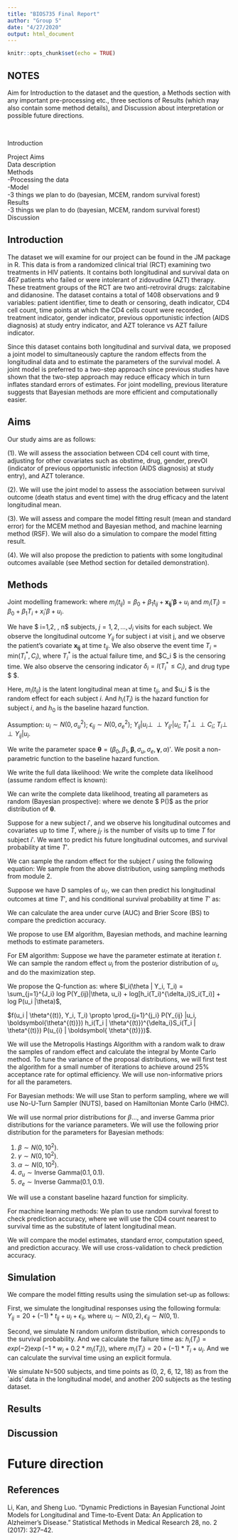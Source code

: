 ```yaml
---
title: "BIOS735 Final Report"
author: "Group 5"
date: "4/27/2020"
output: html_document
---
```


```r
knitr::opts_chunk$set(echo = TRUE)
```

## NOTES
Aim for Introduction to the dataset and the question, a Methods section with any important pre-processing etc., three sections of Results (which may also contain some method details), and Discussion about interpretation or possible future directions. 

\

Introduction\

Project Aims\
Data description\
Methods\
-Processing the data\
-Model\
-3 things we plan to do (bayesian, MCEM, random survival forest)\
Results\
-3 things we plan to do (bayesian, MCEM, random survival forest)\
Discussion\

## Introduction

The dataset we will examine for our project can be found in the JM package in R. This data is from a randomized clinical trial (RCT) examining two treatments in HIV patients. It contains both longitudinal and survival data on 467 patients who failed or were intolerant of zidovudine (AZT) therapy. These treatment groups of the RCT are two anti-retroviral drugs: zalcitabine and didanosine. The dataset contains a total of 1408 observations and 9 variables: patient identifier, time to death or censoring, death indicator, CD4 cell count, time points at which the CD4 cells count were recorded, treatment indicator, gender indicator, previous opportunistic infection (AIDS diagnosis) at study entry indicator, and AZT tolerance vs AZT failure indicator.

Since this dataset contains both longitudinal and survival data, we proposed a joint model to simultaneously capture the random effects from the longitudinal data and to estimate the parameters of the survival model. A joint model is preferred to a two-step approach since previous studies have shown that the two-step approach may reduce efficacy which in turn inflates standard errors of estimates. For joint modelling, previous literature suggests that Bayesian methods are more efficient and computationally easier.

## Aims

Our study aims are as follows:

(1). We will assess the association between CD4 cell count with time, adjusting for other covariates such as obstime, drug, gender, prevOI (indicator of previous opportunistic infection (AIDS diagnosis) at study entry), and AZT tolerance.

(2). We will use the joint model to assess the association between survival outcome (death status and event time) with the drug efficacy and the latent longitudinal mean.

(3). We will assess and compare the model fitting result (mean and standard error) for the MCEM method and Bayesian method, and machine learning method (RSF). We will also do a simulation to compare the model fitting result.

(4). We will also propose the prediction to patients with some longitudinal outcomes available (see Method section for detailed demonstration).

## Methods 

Joint modelling framework:
\begin{align}
    Y_{ij} =& m_i(t_{ij}) + \epsilon_{ij}\\ 
    h_i(T_i) =& h_0\exp(\boldsymbol{w_i'}\boldsymbol{\gamma} + \alpha m_i(T_i))
\end{align}
where $m_i(t_{ij}) = \beta_0 + \beta_1 t_{ij} + \boldsymbol{x_{ij}}' \boldsymbol{\beta} + u_i$ and $m_i(T_i) = \beta_0 + \beta_1 T_{i} + x_i'\beta + u_i$.

We have $ i=1,2, \dots, n$ subjects, $j = 1, 2,\dots, J_i$ visits for each subject. We observe the longitudinal outcome $Y_{ij}$ for subject i at visit j, and we observe the patient's covariate $\boldsymbol{x_{ij}}$ at time $t_{ij}$. We also observe the event time $T_i = \text{min}(T_i^*, C_i)$, where $T_i^*$ is the actual failure time, and $C_i $ is the censoring time. We also observe the censoring indicator $\delta_i = I(T_i^*\leq C_i)$, and drug type $ \boldsymbol{w_i}$.

Here, $m_i(t_{ij})$ is the latent longitudinal mean at time $t_{ij}$, and $u_i $ is the random effect for each subject $i$. And $h_i(T_i)$ is the hazard function for subject $i$, and $h_0$ is the baseline hazard function.

Assumption: $u_i \sim N(0, \sigma_u^2)$; $\epsilon_{ij} \sim N(0, \sigma_e^2)$; $Y_{ij} |u_i \perp \!\!\! \perp Y_{ij'}|u_i$; $T_i^* \perp \!\!\! \perp C_i$; $T_i \perp \!\!\! \perp Y_{ij} | u_i$.

We write the parameter space $\boldsymbol{\theta} = (\beta_0, \beta_1, \boldsymbol{\beta}, \sigma_u, \sigma_e, \boldsymbol{\gamma}, \alpha)'$. We posit a non-parametric function to the baseline hazard function.

We write the full data likelihood:
\begin{align}
    L(\boldsymbol{\theta} | Y, T) = \prod_{i=1}^n \int_{-\infty}^{\infty} [\prod_{j=1}^{J_i} P(Y_{ij} | \beta, u_i)] [h_i(T_i)^{\delta_i} S_i(T_i)] P(u_i|\sigma_u^2) du 
\end{align}
We write the complete data likelihood (assume random effect is known):
\begin{align}
    L_C(\boldsymbol{\theta} | Y, T) = \prod_{i=1}^n [\prod_{j=1}^{J_i} P(Y_{ij} | \beta, u_i)] [h_i(T_i)^{\delta_i} S_i(T_i)] P(u_i|\sigma_u^2) 
\end{align}

We can write the complete data likelihood, treating all parameters as random (Bayesian prospective):
\begin{align}
    L_B(\boldsymbol{\theta} | Y, T) = \prod_{i=1}^n [\prod_{j=1}^{J_i} P(Y_{ij} | \beta, u_i)] [h_i(T_i)^{\delta_i} S_i(T_i)] P(u_i|\sigma_u^2) P(\boldsymbol{\theta})
\end{align}
where we denote $ P(\boldsymbol{\theta})$ as the prior distribution of $\boldsymbol{\theta}$. 
 
Suppose for a new subject $i'$, and we observe his longitudinal outcomes and covariates up to time $T$, where $j_{i'}$ is the number of visits up to time $T$ for subject $i'$. We want to predict his future longitudinal outcomes, and survival probability at time $T'$. 
 
We can sample the random effect for the subject $i'$ using the following equation:
\begin{align}
    P(u_{i'} | Y_{i'}^{(T)}, T_{i'}>T, \boldsymbol{\hat \theta}) \propto \prod_{j=1}^{j_{i'}} P(Y_{i'j} |u_i', \boldsymbol{\hat \theta}) P(T_{i'}>T | u_{i'}, \boldsymbol{\hat \theta}) P(u_{i'} | \boldsymbol{\hat \theta})
\end{align}
We sample from the above distribution, using sampling methods from module 2. 
 
Suppose we have D samples of $u_{i'}$, we can then predict his longitudinal outcomes at time $T'$, and his conditional survival probability at time $T'$ as:
\begin{align}
    m_{i'}(T') =& \hat \beta_0 + \hat \beta_1 T' + \boldsymbol{x_{i'j}'} \boldsymbol{\hat \beta} + u_{i'}^{(d)}\\
    P(T_{i'}>T' | T_{i'}>T) =& S_{i'}(T' |  \boldsymbol{\hat \theta}, u_{i'}^{(d)})/S_{i'}(T  | \boldsymbol{\hat \theta}, u_{i'}^{(d)})
\end{align}

We can calculate the area under curve (AUC) and Brier Score (BS) to compare the prediction accuracy.

\section{Analysis Plan}
We propose to use EM algorithm, Bayesian methods, and machine learning methods to estimate parameters. 

For EM algorithm: Suppose we have the parameter estimate at iteration $t$. We can sample the random effect $u_i$ from the posterior distribution of $u_i$, and do the maximization step. 
 

We propose the Q-function as:
\begin{align}
    Q(Y|\theta^{(t)}) =& E(l_c(\theta^{(t)}|Y, T))\\ 
    =& \sum_{i=1}^n \int l_i(\theta | Y_i, T_i) f(u_i | \theta^{(t)}, Y_i, T_i) du
\end{align}
where $l_i(\theta | Y_i, T_i) = \sum_{j=1}^{J_i} log P(Y_{ij}|\theta, u_i) + log[h_i(T_i)^{\delta_i}S_i(T_i)] + log P(u_i |\theta)$,  
 
$f(u_i | \theta^{(t)}, Y_i, T_i) \propto \prod_{j=1}^{j_i} P(Y_{ij} |u_i, \boldsymbol{\theta^{(t)}}) h_i(T_i | \theta^{(t)})^{\delta_i}S_i(T_i | \theta^{(t)}) P(u_{i} | \boldsymbol{ \theta^{(t)}})$. 
 
We will use the Metropolis Hastings Algorithm with a random walk to draw the samples of random effect and calculate the integral by Monte Carlo method.  To tune the variance of the proposal distributions, we will first test the algorithm for a small number of iterations to achieve around 25\% acceptance rate for optimal efficiency. We will use non-informative priors for all the parameters.  
 
For Bayesian methods: We will use Stan to perform sampling, where we will use No-U-Turn Sampler (NUTS), based on Hamiltonian Monte Carlo (HMC). 
 
We will use normal prior distributions for $\beta$..., and inverse Gamma prior distributions for the variance parameters. We will use the following prior distribution for the parameters for Bayesian methods: 
 
(1) $\beta \sim N(0, 10^2)$. 
(2) $\gamma \sim N(0, 10^2)$. 
(3) $\alpha \sim N(0, 10^2)$. 
(4) $\sigma_u \sim \text{Inverse Gamma}(0.1, 0.1)$. 
(5) $\sigma_e \sim \text{Inverse Gamma}(0.1, 0.1)$. 
 
We will use a constant baseline hazard function for simplicity. 
 
For machine learning methods: We plan to use random survival forest to check prediction accuracy, where we will use the CD4 count nearest to survival time as the substitute of latent longitudinal mean. 

We will compare the model estimates, standard error, computation speed, and prediction accuracy. We will use cross-validation to check prediction accuracy.

## Simulation

We compare the model fitting results using the simulation set-up as follows: 
 
First, we simulate the longitudinal responses using the following formula: $Y_{ij} = 20 + (-1)*t_{ij} + u_i + \epsilon_{ij}$, where $u_i \sim N(0, 2), \epsilon_{ij} \sim N(0, 1)$.  
 
Second, we simulate N random uniform distribution, which corresponds to the survival probability. And we calculate the failure time as: $h_i(T_i) = exp(-2) \exp(-1*w_i + 0.2*m_i(T_i))$, where $m_i(T_i) = 20 + (-1)*T_i + u_i$. And we can calculate the survival time using an explicit formula. 
 
We simulate N=500 subjects, and time points as (0, 2, 6, 12, 18) as from the `aids' data in the longitudinal model, and another 200 subjects as the testing dataset.

## Results 

## Discussion

# Future direction

## References 

Li, Kan, and Sheng Luo. “Dynamic Predictions in Bayesian Functional Joint Models for Longitudinal and Time-to-Event Data: An Application to Alzheimer’s Disease.” Statistical Methods in Medical Research 28, no. 2 (2017): 327–42. \url{https://doi.org/10.1177/0962280217722177.} 
 
\url{http://www.drizopoulos.com/vignettes/multivariate\%20joint\%20models} 
 
\url{http://www.drizopoulos.com/vignettes/dynamic_predictions}

